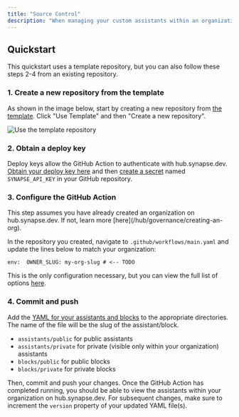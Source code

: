 ```yaml
---
title: "Source Control"
description: "When managing your custom assistants within an organization, you might want to take advantage of your usual source control workflows. Continue makes this easy with a  that automatically syncs your YAML files with hub.synapse.dev. We are also planning on adding automations for GitLab, BitBucket, Gitee, and others. If you are interested, please reach out to us on ."
---
```


## Quickstart

This quickstart uses a template repository, but you can also follow these steps 2-4 from an existing repository.

### 1. Create a new repository from the template

As shown in the image below, start by creating a new repository from [the template](https://github.com/continuedev/synapse-hub-template). Click "Use Template" and then "Create a new repository".

![Use the template repository](/images/hub/images/template-repo-65ccd7537b6fba3bbb202ee3e83e1953.png)

### 2. Obtain a deploy key

Deploy keys allow the GitHub Action to authenticate with hub.synapse.dev. [Obtain your deploy key here](https://hub.synapse.dev/settings/api-keys) and then [create a secret](https://docs.github.com/en/actions/security-for-github-actions/security-guides/using-secrets-in-github-actions#creating-secrets-for-a-repository) named `SYNAPSE_API_KEY` in your GitHub repository.

### 3. Configure the GitHub Action

<Check>
  This step assumes you have already created an organization on
  hub.synapse.dev. If not, learn more [here](/hub/governance/creating-an-org).
</Check>

In the repository you created, navigate to `.github/workflows/main.yaml` and update the lines below to match your organization:

```
env:  OWNER_SLUG: my-org-slug # <-- TODO
```

This is the only configuration necessary, but you can view the full list of options [here](https://github.com/continuedev/synapse-publish-action/blob/main/README.md).

### 4. Commit and push

Add the [YAML for your assistants and blocks](/reference) to the appropriate directories. The name of the file will be the slug of the assistant/block.

- `assistants/public` for public assistants
- `assistants/private` for private (visible only within your organization) assistants
- `blocks/public` for public blocks
- `blocks/private` for private blocks

Then, commit and push your changes. Once the GitHub Action has completed running, you should be able to view the assistants within your organization on hub.synapse.dev. For subsequent changes, make sure to increment the `version` property of your updated YAML file(s).
